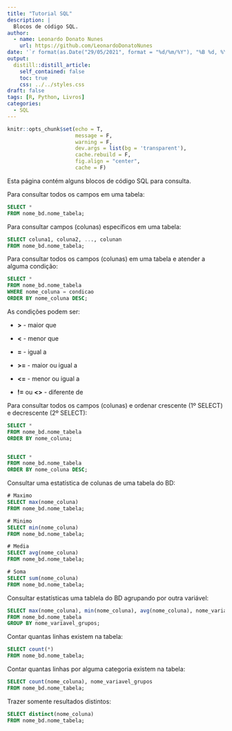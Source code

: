 ```yaml
---
title: "Tutorial SQL"
description: |
  Blocos de código SQL.
author:
  - name: Leonardo Donato Nunes
    url: https://github.com/LeonardoDonatoNunes
date: '`r format(as.Date("29/05/2021", format = "%d/%m/%Y"), "%B %d, %Y")`'
output:
  distill::distill_article:
    self_contained: false
    toc: true
    css: ../../styles.css
draft: false
tags: [R, Python, Livros]
categories:
  - SQL
---
```


```r
knitr::opts_chunk$set(echo = T,
                      message = F, 
                      warning = F, 
                      dev.args = list(bg = 'transparent'),
                      cache.rebuild = F,
                      fig.align = "center",
                      cache = F)
```


Esta página contém alguns blocos de código SQL para consulta.


Para consultar todos os campos em uma tabela:

```sql

SELECT *
FROM nome_bd.nome_tabela;

```

Para consultar campos (colunas) específicos em uma tabela:


```sql

SELECT coluna1, coluna2, ..., colunan
FROM nome_bd.nome_tabela;

```


Para consultar todos os campos (colunas) em uma tabela e atender a alguma condição:

```sql

SELECT *
FROM nome_bd.nome_tabela
WHERE nome_coluna = condicao
ORDER BY nome_coluna DESC;

```

As condições podem ser: 

  * **>** - maior que

  * **<** - menor que

  * **=** - igual a

  * **>=** - maior ou igual a
  
  * **<=** - menor ou igual a
  
  * **!=** ou **<>** - diferente de


Para consultar todos os campos (colunas) e ordenar crescente (1º SELECT) e decrescente (2º SELECT):

```sql

SELECT *
FROM nome_bd.nome_tabela
ORDER BY nome_coluna;


SELECT *
FROM nome_bd.nome_tabela
ORDER BY nome_coluna DESC;

```

Consultar uma estatística de colunas de uma tabela do BD:

```sql
# Maximo
SELECT max(nome_coluna)
FROM nome_bd.nome_tabela;

# Minimo
SELECT min(nome_coluna)
FROM nome_bd.nome_tabela;

# Media
SELECT avg(nome_coluna)
FROM nome_bd.nome_tabela;

# Soma
SELECT sum(nome_coluna)
FROM nome_bd.nome_tabela;

```

Consultar estatísticas uma tablela do BD agrupando por outra variável:

```sql
SELECT max(nome_coluna), min(nome_coluna), avg(nome_coluna), nome_variavel_grupos
FROM nome_bd.nome_tabela
GROUP BY nome_variavel_grupos;
```

Contar quantas linhas existem na tabela:

```sql
SELECT count(*)
FROM nome_bd.nome_tabela;
```

Contar quantas linhas por alguma categoria existem na tabela:

```sql
SELECT count(nome_coluna), nome_variavel_grupos 
FROM nome_bd.nome_tabela;
```

Trazer somente resultados distintos:
```sql
SELECT distinct(nome_coluna)
FROM nome_bd.nome_tabela;
```


